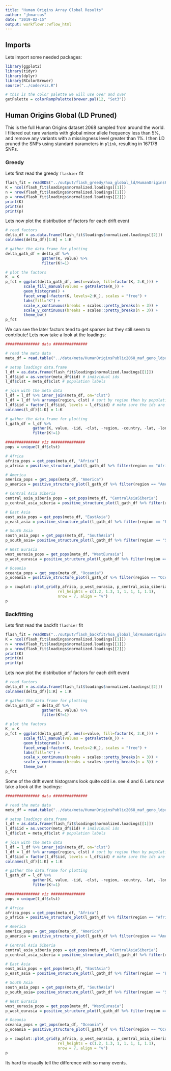 ```yaml
---
title: "Human Origins Array Global Results"
author: "jhmarcus"
date: "2019-02-15"
output: workflowr::wflow_html
---
```


## Imports

Lets import some needed packages:

```r
library(ggplot2)
library(tidyr)
library(dplyr)
library(RColorBrewer)
source("../code/viz.R")

# this is the color palette we will use over and over 
getPalette = colorRampPalette(brewer.pal(12, "Set3"))
```

## Human Origins Global (LD Pruned)

This is the full Human Origins dataset 2068 sampled from around the world. I filtered out rare variants with global minor allele frequency less than 5%, and remove any variants with a missingness level greater than 1%. I then LD pruned the SNPs using standard parameters in `plink`, resulting in 167178 SNPs.

### Greedy

Lets first read the greedy `flashier` fit

```r
flash_fit = readRDS("../output/flash_greedy/hoa_global_ld/HumanOriginsPublic2068_maf_geno_ldprune.rds")
K = ncol(flash_fit$loadings$normalized.loadings[[1]]) 
n = nrow(flash_fit$loadings$normalized.loadings[[1]])
p = nrow(flash_fit$loadings$normalized.loadings[[2]])
print(K)
print(n)
print(p)
```

Lets now plot the distribution of factors for each drift event

```r
# read factors
delta_df = as.data.frame(flash_fit$loadings$normalized.loadings[[2]])
colnames(delta_df)[1:K] = 1:K 

# gather the data.frame for plotting
delta_gath_df = delta_df %>% 
                gather(K, value) %>%
                filter(K!=1)

# plot the factors
K_ = K
p_fct = ggplot(delta_gath_df, aes(x=value, fill=factor(K, 2:K_))) + 
        scale_fill_manual(values = getPalette(K_)) +
        geom_histogram() + 
        facet_wrap(~factor(K, levels=2:K_), scales = "free") + 
        labs(fill="K") + 
        scale_x_continuous(breaks = scales::pretty_breaks(n = 3)) +
        scale_y_continuous(breaks = scales::pretty_breaks(n = 3)) + 
        theme_bw()
p_fct
```

We can see the later factors tend to get sparser but they still seem to contribute! Lets now take a look at the loadings:

```r
############### data ############### 

# read the meta data
meta_df = read.table("../data/meta/HumanOriginsPublic2068_maf_geno_ldprune.meta", sep=" ", header=T)

# setup loadings data.frame
l_df = as.data.frame(flash_fit$loadings$normalized.loadings[[1]])
l_df$iid = as.vector(meta_df$iid) # individual ids
l_df$clst = meta_df$clst # population labels

# join with the meta data
l_df = l_df %>% inner_join(meta_df, on="clst")
l_df = l_df %>% arrange(region, clst) # sort by region then by population
l_df$iid = factor(l_df$iid, levels = l_df$iid) # make sure the ids are sorted
colnames(l_df)[1:K] = 1:K

# gather the data.frame for plotting
l_gath_df = l_df %>% 
            gather(K, value, -iid, -clst, -region, -country, -lat, -lon, -clst2) %>% 
            filter(K!=1)

############### viz ############### 
pops = unique(l_df$clst)

# Africa
africa_pops = get_pops(meta_df, "Africa")
p_africa = positive_structure_plot(l_gath_df %>% filter(region == "Africa"), africa_pops, K, label_size=5)

# America
america_pops = get_pops(meta_df, "America")
p_america = positive_structure_plot(l_gath_df %>% filter(region == "America"), america_pops, K, label_size=5) 

# Central Asia Siberia
central_asia_siberia_pops = get_pops(meta_df, "CentralAsiaSiberia")
p_central_asia_siberia = positive_structure_plot(l_gath_df %>% filter(region == "CentralAsiaSiberia"), central_asia_siberia_pops, K, label_size=5)

# East Asia
east_asia_pops = get_pops(meta_df, "EastAsia")
p_east_asia = positive_structure_plot(l_gath_df %>% filter(region == "EastAsia"), east_asia_pops, K, label_size=5)

# South Asia
south_asia_pops = get_pops(meta_df, "SouthAsia")
p_south_asia= positive_structure_plot(l_gath_df %>% filter(region == "SouthAsia"), south_asia_pops, K, label_size=5)

# West Eurasia
west_eurasia_pops = get_pops(meta_df, "WestEurasia")
p_west_eurasia = positive_structure_plot(l_gath_df %>% filter(region == "WestEurasia"), west_eurasia_pops, K, label_size=5)

# Oceania
oceania_pops = get_pops(meta_df, "Oceania")
p_oceania = positive_structure_plot(l_gath_df %>% filter(region == "Oceania"), oceania_pops, K, label_size=5) 

p = cowplot::plot_grid(p_africa, p_west_eurasia, p_central_asia_siberia, p_america, p_east_asia, p_south_asia, p_oceania, 
                       rel_heights = c(1.2, 1.3, 1, 1, 1, 1, 1.1),
                       nrow = 7, align = "v") 
p
```

### Backfitting

Lets first read the backfit `flashier` fit

```r
flash_fit = readRDS("../output/flash_backfit/hoa_global_ld/HumanOriginsPublic2068_maf_geno_ldprune.rds")
K = ncol(flash_fit$loadings$normalized.loadings[[1]]) 
n = nrow(flash_fit$loadings$normalized.loadings[[1]])
p = nrow(flash_fit$loadings$normalized.loadings[[2]])
print(K)
print(n)
print(p)
```

Lets now plot the distribution of factors for each drift event

```r
# read factors
delta_df = as.data.frame(flash_fit$loadings$normalized.loadings[[2]])
colnames(delta_df)[1:K] = 1:K 

# gather the data.frame for plotting
delta_gath_df = delta_df %>% 
                gather(K, value) %>%
                filter(K!=1)

# plot the factors
K_ = K
p_fct = ggplot(delta_gath_df, aes(x=value, fill=factor(K, 2:K_))) + 
        scale_fill_manual(values = getPalette(K_)) +
        geom_histogram() + 
        facet_wrap(~factor(K, levels=2:K_), scales = "free") + 
        labs(fill="K") + 
        scale_x_continuous(breaks = scales::pretty_breaks(n = 3)) +
        scale_y_continuous(breaks = scales::pretty_breaks(n = 3)) + 
        theme_bw()
p_fct
```

Some of the drift event histograms look quite odd i.e. see 4 and 6. Lets now take a look at the loadings:

```r
############### data ############### 

# read the meta data
meta_df = read.table("../data/meta/HumanOriginsPublic2068_maf_geno_ldprune.meta", sep=" ", header=T)

# setup loadings data.frame
l_df = as.data.frame(flash_fit$loadings$normalized.loadings[[1]])
l_df$iid = as.vector(meta_df$iid) # individual ids
l_df$clst = meta_df$clst # population labels

# join with the meta data
l_df = l_df %>% inner_join(meta_df, on="clst")
l_df = l_df %>% arrange(region, clst) # sort by region then by population
l_df$iid = factor(l_df$iid, levels = l_df$iid) # make sure the ids are sorted
colnames(l_df)[1:K] = 1:K

# gather the data.frame for plotting
l_gath_df = l_df %>% 
            gather(K, value, -iid, -clst, -region, -country, -lat, -lon, -clst2) %>% 
            filter(K!=1)

############### viz ############### 
pops = unique(l_df$clst)

# Africa
africa_pops = get_pops(meta_df, "Africa")
p_africa = positive_structure_plot(l_gath_df %>% filter(region == "Africa"), africa_pops, K, label_size=5)

# America
america_pops = get_pops(meta_df, "America")
p_america = positive_structure_plot(l_gath_df %>% filter(region == "America"), america_pops, K, label_size=5) 

# Central Asia Siberia
central_asia_siberia_pops = get_pops(meta_df, "CentralAsiaSiberia")
p_central_asia_siberia = positive_structure_plot(l_gath_df %>% filter(region == "CentralAsiaSiberia"), central_asia_siberia_pops, K, label_size=5)

# East Asia
east_asia_pops = get_pops(meta_df, "EastAsia")
p_east_asia = positive_structure_plot(l_gath_df %>% filter(region == "EastAsia"), east_asia_pops, K, label_size=5)

# South Asia
south_asia_pops = get_pops(meta_df, "SouthAsia")
p_south_asia= positive_structure_plot(l_gath_df %>% filter(region == "SouthAsia"), south_asia_pops, K, label_size=5)

# West Eurasia
west_eurasia_pops = get_pops(meta_df, "WestEurasia")
p_west_eurasia = positive_structure_plot(l_gath_df %>% filter(region == "WestEurasia"), west_eurasia_pops, K, label_size=5)

# Oceania
oceania_pops = get_pops(meta_df, "Oceania")
p_oceania = positive_structure_plot(l_gath_df %>% filter(region == "Oceania"), oceania_pops, K, label_size=5) 

p = cowplot::plot_grid(p_africa, p_west_eurasia, p_central_asia_siberia, p_america, p_east_asia, p_south_asia, p_oceania, 
                       rel_heights = c(1.2, 1.3, 1, 1, 1, 1, 1.1),
                       nrow = 7, align = "v") 
p
```

Its hard to visually tell the difference with so many events.
